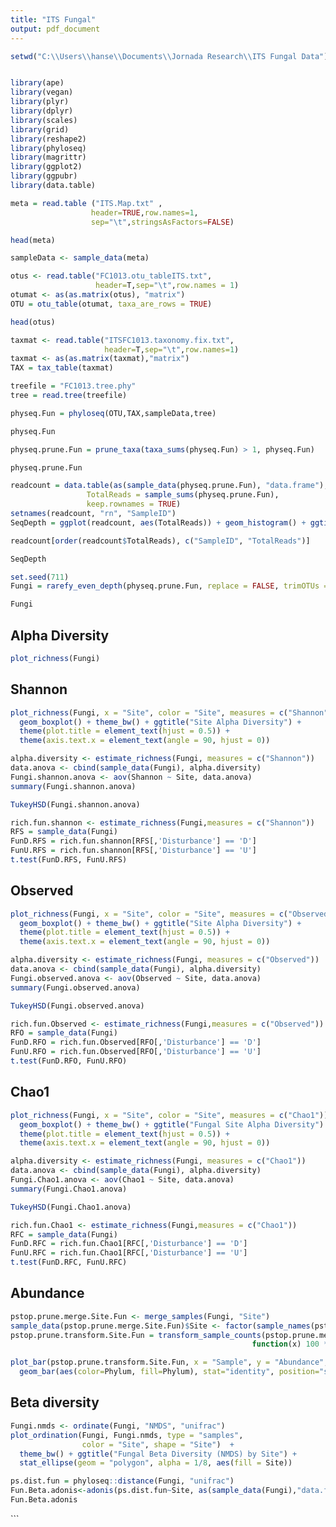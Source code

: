 ---
title: "ITS Fungal"
output: pdf_document
---

```{r}
setwd("C:\\Users\\hanse\\Documents\\Jornada Research\\ITS Fungal Data")
```

```{r}

```


```{r}
library(ape)
library(vegan)
library(plyr)
library(dplyr)
library(scales)
library(grid)
library(reshape2)
library(phyloseq)
library(magrittr)
library(ggplot2)
library(ggpubr)
library(data.table)

```


```{r}
meta = read.table ("ITS.Map.txt" ,
                  header=TRUE,row.names=1,
                  sep="\t",stringsAsFactors=FALSE)
```

```{r}
head(meta)
```

```{r}
sampleData <- sample_data(meta)
```


```{r}
otus <- read.table("FC1013.otu_tableITS.txt",
                   header=T,sep="\t",row.names = 1)
otumat <- as(as.matrix(otus), "matrix")
OTU = otu_table(otumat, taxa_are_rows = TRUE)
```

```{r}
head(otus)
```

```{r}
taxmat <- read.table("ITSFC1013.taxonomy.fix.txt", 
                     header=T,sep="\t",row.names=1)
taxmat <- as(as.matrix(taxmat),"matrix")
TAX = tax_table(taxmat)
```

```{r}
treefile = "FC1013.tree.phy"
tree = read.tree(treefile)
```

```{r}
physeq.Fun = phyloseq(OTU,TAX,sampleData,tree)
```

```{r}
physeq.Fun
```

```{r}
physeq.prune.Fun = prune_taxa(taxa_sums(physeq.Fun) > 1, physeq.Fun)
```

```{r}
physeq.prune.Fun
```

```{r}
readcount = data.table(as(sample_data(physeq.prune.Fun), "data.frame"),
                 TotalReads = sample_sums(physeq.prune.Fun), 
                 keep.rownames = TRUE)
setnames(readcount, "rn", "SampleID")
SeqDepth = ggplot(readcount, aes(TotalReads)) + geom_histogram() + ggtitle("Sequencing Depth")
```

```{r}
readcount[order(readcount$TotalReads), c("SampleID", "TotalReads")]
```



```{r}
SeqDepth
```

```{r}
set.seed(711)
Fungi = rarefy_even_depth(physeq.prune.Fun, replace = FALSE, trimOTUs = TRUE)
```

```{r}
Fungi
```

## Alpha Diversity 

```{r}
plot_richness(Fungi)
```


## Shannon
```{r}
plot_richness(Fungi, x = "Site", color = "Site", measures = c("Shannon")) + 
  geom_boxplot() + theme_bw() + ggtitle("Site Alpha Diversity") + 
  theme(plot.title = element_text(hjust = 0.5)) +
  theme(axis.text.x = element_text(angle = 90, hjust = 0))
```
```{r}
alpha.diversity <- estimate_richness(Fungi, measures = c("Shannon"))
data.anova <- cbind(sample_data(Fungi), alpha.diversity)
Fungi.shannon.anova <- aov(Shannon ~ Site, data.anova)
summary(Fungi.shannon.anova)
```

```{r}
TukeyHSD(Fungi.shannon.anova)
```

```{r}
rich.fun.shannon <- estimate_richness(Fungi,measures = c("Shannon"))
RFS = sample_data(Fungi)
FunD.RFS = rich.fun.shannon[RFS[,'Disturbance'] == 'D']
FunU.RFS = rich.fun.shannon[RFS[,'Disturbance'] == 'U']
t.test(FunD.RFS, FunU.RFS)
```

## Observed
```{r}
plot_richness(Fungi, x = "Site", color = "Site", measures = c("Observed")) + 
  geom_boxplot() + theme_bw() + ggtitle("Site Alpha Diversity") + 
  theme(plot.title = element_text(hjust = 0.5)) +
  theme(axis.text.x = element_text(angle = 90, hjust = 0))
```
```{r}
alpha.diversity <- estimate_richness(Fungi, measures = c("Observed"))
data.anova <- cbind(sample_data(Fungi), alpha.diversity)
Fungi.observed.anova <- aov(Observed ~ Site, data.anova)
summary(Fungi.observed.anova)
```

```{r}
TukeyHSD(Fungi.observed.anova)
```
```{r}
rich.fun.Observed <- estimate_richness(Fungi,measures = c("Observed"))
RFO = sample_data(Fungi)
FunD.RFO = rich.fun.Observed[RFO[,'Disturbance'] == 'D']
FunU.RFO = rich.fun.Observed[RFO[,'Disturbance'] == 'U']
t.test(FunD.RFO, FunU.RFO)
```


## Chao1
```{r}
plot_richness(Fungi, x = "Site", color = "Site", measures = c("Chao1")) + 
  geom_boxplot() + theme_bw() + ggtitle("Fungal Site Alpha Diversity") + 
  theme(plot.title = element_text(hjust = 0.5)) +
  theme(axis.text.x = element_text(angle = 90, hjust = 0))
```

```{r}
alpha.diversity <- estimate_richness(Fungi, measures = c("Chao1"))
data.anova <- cbind(sample_data(Fungi), alpha.diversity)
Fungi.Chao1.anova <- aov(Chao1 ~ Site, data.anova)
summary(Fungi.Chao1.anova)
```

```{r}
TukeyHSD(Fungi.Chao1.anova)
```

```{r}
rich.fun.Chao1 <- estimate_richness(Fungi,measures = c("Chao1"))
RFC = sample_data(Fungi)
FunD.RFC = rich.fun.Chao1[RFC[,'Disturbance'] == 'D']
FunU.RFC = rich.fun.Chao1[RFC[,'Disturbance'] == 'U']
t.test(FunD.RFC, FunU.RFC)
```

## Abundance 

```{r}
pstop.prune.merge.Site.Fun <- merge_samples(Fungi, "Site")
sample_data(pstop.prune.merge.Site.Fun)$Site <- factor(sample_names(pstop.prune.merge.Site.Fun))
pstop.prune.transform.Site.Fun = transform_sample_counts(pstop.prune.merge.Site.Fun, 
                                                      function(x) 100 * x/sum(x))
```


```{r}
plot_bar(pstop.prune.transform.Site.Fun, x = "Sample", y = "Abundance", fill ="Phylum") + 
  geom_bar(aes(color=Phylum, fill=Phylum), stat="identity", position="stack") +  geom_bar(aes(color=Phylum, fill=Phylum), stat="identity", position="stack") + ggtitle("Fungal Community by Vegetation Zone") 
```

## Beta diversity
```{r}
Fungi.nmds <- ordinate(Fungi, "NMDS", "unifrac")
plot_ordination(Fungi, Fungi.nmds, type = "samples", 
                color = "Site", shape = "Site")  + 
  theme_bw() + ggtitle("Fungal Beta Diversity (NMDS) by Site") + 
  stat_ellipse(geom = "polygon", alpha = 1/8, aes(fill = Site))
```

```{r}
ps.dist.fun = phyloseq::distance(Fungi, "unifrac")
Fun.Beta.adonis<-adonis(ps.dist.fun~Site, as(sample_data(Fungi),"data.frame"))
Fun.Beta.adonis
```
```









